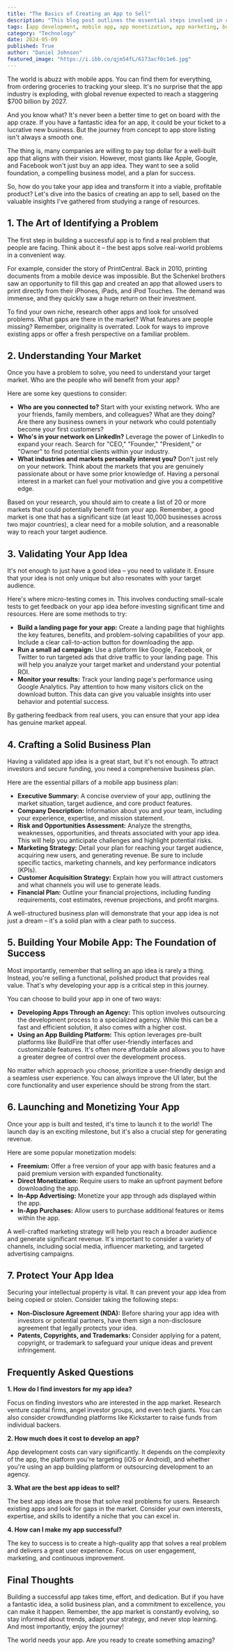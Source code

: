 ```yaml
---
title: "The Basics of Creating an App to Sell"
description: "This blog post outlines the essential steps involved in creating an app and selling it for profit. From identifying a market need to crafting a business plan and building a high-quality app, this guide offers practical advice and insights to turn your mobile app idea into a successful venture."
tags: [app development, mobile app, app monetization, app marketing, business plan, startup, entrepreneur, technology, software, mobile technology]
category: "Technology"
date: 2024-05-09
published: True
author: "Daniel Johnson"
featured_image: "https://i.ibb.co/qjm54fL/6173acf0c1e6.jpg"
---
```



The world is abuzz with mobile apps. You can find them for everything, from ordering groceries to tracking your sleep. It's no surprise that the app industry is exploding, with global revenue expected to reach a staggering $700 billion by 2027. 

And you know what? It's never been a better time to get on board with the app craze. If you have a fantastic idea for an app, it could be your ticket to a lucrative new business. But the journey from concept to app store listing isn't always a smooth one. 

The thing is, many companies are willing to pay top dollar for a well-built app that aligns with their vision. However, most giants like Apple, Google, and Facebook won't just buy an app idea. They want to see a solid foundation, a compelling business model, and a plan for success. 

So, how do you take your app idea and transform it into a viable, profitable product? Let's dive into the basics of creating an app to sell, based on the valuable insights I've gathered from studying a range of resources.

## 1. The Art of Identifying a Problem

The first step in building a successful app is to find a real problem that people are facing. Think about it – the best apps solve real-world problems in a convenient way. 

For example, consider the story of PrintCentral. Back in 2010, printing documents from a mobile device was impossible. But the Schenkel brothers saw an opportunity to fill this gap and created an app that allowed users to print directly from their iPhones, iPads, and iPod Touches. The demand was immense, and they quickly saw a huge return on their investment.

To find your own niche, research other apps and look for unsolved problems. What gaps are there in the market? What features are people missing? Remember, originality is overrated. Look for ways to improve existing apps or offer a fresh perspective on a familiar problem.

## 2.  Understanding Your Market

Once you have a problem to solve, you need to understand your target market. Who are the people who will benefit from your app? 

Here are some key questions to consider:

* **Who are you connected to?** Start with your existing network. Who are your friends, family members, and colleagues? What are they doing? Are there any business owners in your network who could potentially become your first customers?
* **Who's in your network on LinkedIn?** Leverage the power of LinkedIn to expand your reach.  Search for "CEO," "Founder," "President," or "Owner" to find potential clients within your industry. 
* **What industries and markets personally interest you?** Don't just rely on your network. Think about the markets that you are genuinely passionate about or have some prior knowledge of.  Having a personal interest in a market can fuel your motivation and give you a competitive edge.

Based on your research, you should aim to create a list of 20 or more markets that could potentially benefit from your app. Remember, a good market is one that has a significant size (at least 10,000 businesses across two major countries), a clear need for a mobile solution, and a reasonable way to reach your target audience.

## 3. Validating Your App Idea

It's not enough to just have a good idea – you need to validate it. Ensure that your idea is not only unique but also resonates with your target audience. 

Here's where micro-testing comes in. This involves conducting small-scale tests to get feedback on your app idea before investing significant time and resources. Here are some methods to try:

* **Build a landing page for your app:** Create a landing page that highlights the key features, benefits, and problem-solving capabilities of your app. Include a clear call-to-action button for downloading the app. 
* **Run a small ad campaign:** Use a platform like Google, Facebook, or Twitter to run targeted ads that drive traffic to your landing page.  This will help you analyze your target market and understand your potential ROI.
* **Monitor your results:** Track your landing page's performance using Google Analytics. Pay attention to how many visitors click on the download button. This data can give you valuable insights into user behavior and potential success. 

By gathering feedback from real users, you can ensure that your app idea has genuine market appeal.

## 4. Crafting a Solid Business Plan

Having a validated app idea is a great start, but it's not enough. To attract investors and secure funding, you need a comprehensive business plan.  

Here are the essential pillars of a mobile app business plan:

* **Executive Summary:** A concise overview of your app, outlining the market situation, target audience, and core product features. 
* **Company Description:**  Information about you and your team, including your experience, expertise, and mission statement. 
* **Risk and Opportunities Assessment:**  Analyze the strengths, weaknesses, opportunities, and threats associated with your app idea. This will help you anticipate challenges and highlight potential risks.
* **Marketing Strategy:** Detail your plan for reaching your target audience, acquiring new users, and generating revenue. Be sure to include specific tactics, marketing channels, and key performance indicators (KPIs).
* **Customer Acquisition Strategy:**  Explain how you will attract customers and what channels you will use to generate leads. 
* **Financial Plan:**  Outline your financial projections, including funding requirements, cost estimates, revenue projections, and profit margins.

A well-structured business plan will demonstrate that your app idea is not just a dream – it's a solid plan with a clear path to success. 

## 5. Building Your Mobile App: The Foundation of Success

Most importantly, remember that selling an app idea is rarely a thing. Instead, you're selling a functional, polished product that provides real value. That's why developing your app is a critical step in this journey.

You can choose to build your app in one of two ways:

* **Developing Apps Through an Agency:**  This option involves outsourcing the development process to a specialized agency. While this can be a fast and efficient solution, it also comes with a higher cost. 
* **Using an App Building Platform:**  This option leverages pre-built platforms like BuildFire that offer user-friendly interfaces and customizable features.  It's often more affordable and allows you to have a greater degree of control over the development process.

No matter which approach you choose, prioritize a user-friendly design and a seamless user experience. You can always improve the UI later, but the core functionality and user experience should be strong from the start.

## 6. Launching and Monetizing Your App

Once your app is built and tested, it's time to launch it to the world! The launch day is an exciting milestone, but it's also a crucial step for generating revenue.

Here are some popular monetization models:

* **Freemium:** Offer a free version of your app with basic features and a paid premium version with expanded functionality.
* **Direct Monetization:** Require users to make an upfront payment before downloading the app. 
* **In-App Advertising:**  Monetize your app through ads displayed within the app.
* **In-App Purchases:**  Allow users to purchase additional features or items within the app.

A well-crafted marketing strategy will help you reach a broader audience and generate significant revenue.  It's important to consider a variety of channels, including social media, influencer marketing, and targeted advertising campaigns.

## 7. Protect Your App Idea

Securing your intellectual property is vital. It can prevent your app idea from being copied or stolen.  Consider taking the following steps:

* **Non-Disclosure Agreement (NDA):**  Before sharing your app idea with investors or potential partners, have them sign a non-disclosure agreement that legally protects your idea. 
* **Patents, Copyrights, and Trademarks:**  Consider applying for a patent, copyright, or trademark to safeguard your unique ideas and prevent infringement.

## Frequently Asked Questions

**1. How do I find investors for my app idea?**

Focus on finding investors who are interested in the app market. Research venture capital firms, angel investor groups, and even tech giants. You can also consider crowdfunding platforms like Kickstarter to raise funds from individual backers.

**2. How much does it cost to develop an app?**

App development costs can vary significantly. It depends on the complexity of the app, the platform you're targeting (iOS or Android), and whether you're using an app building platform or outsourcing development to an agency.

**3. What are the best app ideas to sell?**

The best app ideas are those that solve real problems for users. Research existing apps and look for gaps in the market.  Consider your own interests, expertise, and skills to identify a niche that you can excel in.

**4. How can I make my app successful?**

The key to success is to create a high-quality app that solves a real problem and delivers a great user experience.  Focus on user engagement, marketing, and continuous improvement.

## Final Thoughts

Building a successful app takes time, effort, and dedication.  But if you have a fantastic idea, a solid business plan, and a commitment to excellence, you can make it happen. Remember, the app market is constantly evolving, so stay informed about trends, adapt your strategy, and never stop learning.  And most importantly, enjoy the journey!

The world needs your app. Are you ready to create something amazing? 

